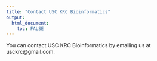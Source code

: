---
title: "Contact USC KRC Bioinformatics"
output: 
  html_document:
    toc: FALSE
---


You can contact USC KRC Bioinformatics by emailing us at usckrc@gmail.com.

